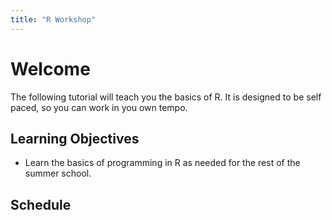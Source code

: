 ```yaml
---
title: "R Workshop"
---
```


# Welcome

The following tutorial will teach you the basics of R. It is designed to be self paced, so you can work in you own tempo.

## Learning Objectives

-   Learn the basics of programming in R as needed for the rest of the summer school.

## Schedule 

## 
